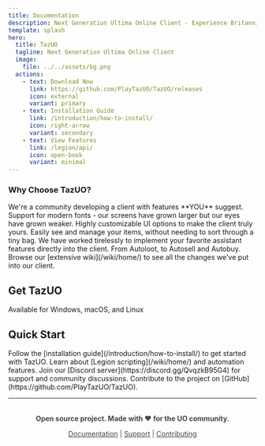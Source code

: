 ```yaml
---
title: Documentation
description: Next Generation Ultima Online Client - Experience Britannia like never before with countless modern features.
template: splash
hero:
  title: TazUO
  tagline: Next Generation Ultima Online Client
  image:
    file: ../../assets/bg.png
  actions:
    - text: Download Now
      link: https://github.com/PlayTazUO/TazUO/releases
      icon: external
      variant: primary
    - text: Installation Guide
      link: /introduction/how-to-install/
      icon: right-arrow
      variant: secondary
    - text: View Features
      link: /legion/api/
      icon: open-book
      variant: minimal
---
```



### Why Choose TazUO?

<CardGrid>
  <Card title="Active Development" icon="rocket">
    We're a community developing a client with features **YOU** suggest.
  </Card>
  <Card title="Customizable TTF Font Support" icon="pencil">
    Support for modern fonts - our screens have grown larger but our eyes have
    grown weaker.
  </Card>
  <Card title="Customizable UI" icon="setting">
    Highly customizable UI options to make the client truly yours.
  </Card>
  <Card title="Grid Containers" icon="list-format">
    Easily see and manage your items, without needing to sort through a tiny
    bag.
  </Card>
  <Card title="Built-in Assistant" icon="star">
    We have worked tirelessly to implement your favorite assistant features
    directly into the client. From Autoloot, to Autosell and Autobuy.
  </Card>
  <Card title="View More Features" icon="external">
    Browse our [extensive wiki](/wiki/home/) to see
    all the changes we've put into our client.
  </Card>
</CardGrid>

## Get TazUO

Available for Windows, macOS, and Linux

## Quick Start

<CardGrid>
  <Card title="Installation" icon="rocket">
    Follow the [installation guide](/introduction/how-to-install/) to get
    started with TazUO.
  </Card>
  <Card title="Python API" icon="document">
    Learn about [Legion scripting](/wiki/home/) and automation features.
  </Card>
  <Card title="Community" icon="discord">
    Join our [Discord server](https://discord.gg/QvqzkB95G4) for support and
    community discussions.
  </Card>
  <Card title="Contributing" icon="github">
    Contribute to the project on [GitHub](https://github.com/PlayTazUO/TazUO).
  </Card>
</CardGrid>

---

<div style="text-align: center; margin-top: 2rem; opacity: 0.8;">

**Open source project. Made with ❤️ for the UO community.**

[Documentation](/wiki/home/) | [Support](https://discord.gg/QvqzkB95G4) | [Contributing](https://github.com/PlayTazUO/TazUO)

</div>
